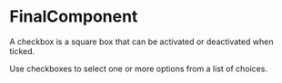 

<Meta
  component={FinalComponent}
  title="Lessons/02 - Props Combination Pattern 🚧/Final"
/>

# FinalComponent

A checkbox is a square box that can be activated or deactivated when ticked.

Use checkboxes to select one or more options from a list of choices.
